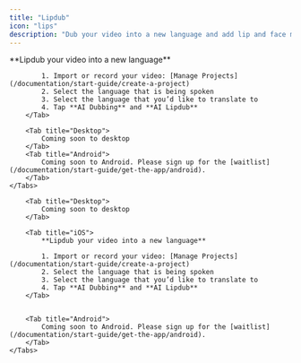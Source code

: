 ```yaml
---
title: "Lipdub"
icon: "lips"
description: "Dub your video into a new language and add lip and face movements to match the new language"
---
```


<div id="ios-tab">
    <Tabs>
        <Tab title="iOS">
            **Lipdub your video into a new language**

            1. Import or record your video: [Manage Projects](/documentation/start-guide/create-a-project)
            2. Select the language that is being spoken
            3. Select the language that you’d like to translate to
            4. Tap **AI Dubbing** and **AI Lipdub**
        </Tab>

        <Tab title="Desktop">
            Coming soon to desktop
        </Tab>
        <Tab title="Android">
            Coming soon to Android. Please sign up for the [waitlist](/documentation/start-guide/get-the-app/android).
        </Tab>
    </Tabs>
</div>

<div id="desktop-tab">
    <Tabs>
        
        <Tab title="Desktop">
            Coming soon to desktop
        </Tab>

        <Tab title="iOS">
            **Lipdub your video into a new language**

            1. Import or record your video: [Manage Projects](/documentation/start-guide/create-a-project)
            2. Select the language that is being spoken
            3. Select the language that you’d like to translate to
            4. Tap **AI Dubbing** and **AI Lipdub**
        </Tab>


        <Tab title="Android">
            Coming soon to Android. Please sign up for the [waitlist](/documentation/start-guide/get-the-app/android).
        </Tab>
    </Tabs>
</div>